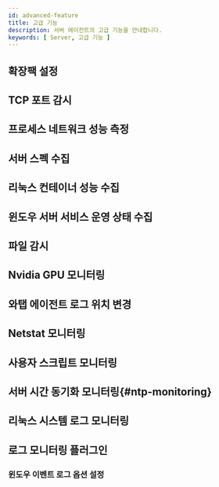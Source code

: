 ```yaml
---
id: advanced-feature
title: 고급 기능
description: 서버 에이전트의 고급 기능을 안내합니다.
keywords: [ Server, 고급 기능 ]
---
```



## 확장팩 설정 

<Serveradfexp /> 

## TCP 포트 감시

<Serveradftcpport /> 

## 프로세스 네트워크 성능 측정

<Serveradfpnpc />

## 서버 스펙 수집

<Serveradfcollectspec />

## 리눅스 컨테이너 성능 수집

<Serveradfcollectlcp />

## 윈도우 서버 서비스 운영 상태 수집

<Serveradfcollectwss /> 

## 파일 감시

<Serveradffilecheck /> 

## Nvidia GPU 모니터링

<Serveradfnvidia /> 

## 와탭 에이전트 로그 위치 변경

<Serveradfagentlogch />

## Netstat 모니터링

<Serveradfnetstat />

## 사용자 스크립트 모니터링

<Serveradfuserscript />

## 서버 시간 동기화 모니터링{#ntp-monitoring}

<Serveradfntp />

## 리눅스 시스템 로그 모니터링

<Serveradflinuxsystemlog />

## 로그 모니터링 플러그인

<Serveradflogplugin />

### 윈도우 이벤트 로그 옵션 설정

<Logserverwindowsevent />
